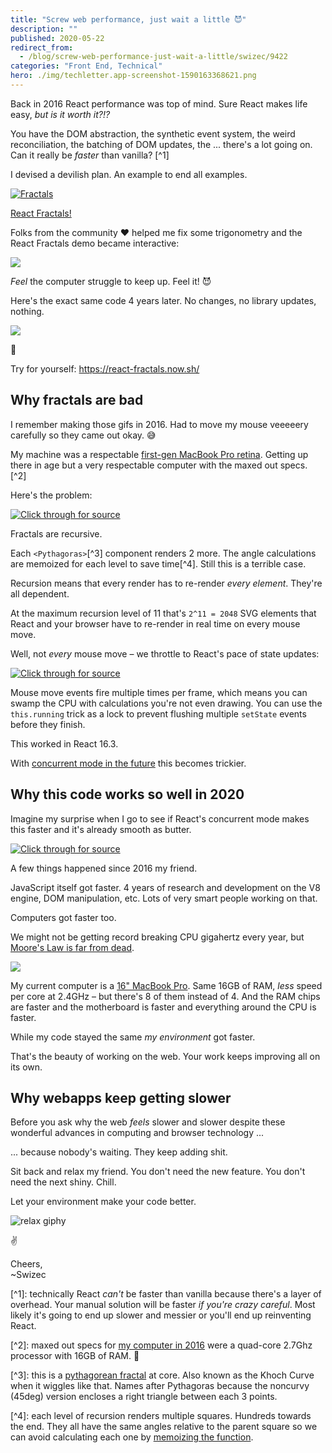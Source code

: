 ```yaml
---
title: "Screw web performance, just wait a little 😈"
description: ""
published: 2020-05-22
redirect_from:
  - /blog/screw-web-performance-just-wait-a-little/swizec/9422
categories: "Front End, Technical"
hero: ./img/techletter.app-screenshot-1590163368621.png
---
```


Back in 2016 React performance was top of mind. Sure React makes life easy, _but is it worth it?!?_

You have the DOM abstraction, the synthetic event system, the weird reconciliation, the batching of DOM updates, the ... there's a lot going on. Can it really be _faster_ than vanilla? \[^1]

I devised a devilish plan. An example to end all examples.

[![Fractals](./img/Fractals1431ad.gif)](https://swizec.com/blog/fractals-in-react/)

[React Fractals!](https://swizec.com/blog/fractals-in-react/)

Folks from the community ❤️ helped me fix some trigonometry and the React Fractals demo became interactive:

[![](./img/gifx24020d37e73.gif)](https://swizec.com/blog/dancing-tree-fractal-with-react/)

_Feel_ the computer struggle to keep up. Feel it! 😈

Here's the exact same code 4 years later. No changes, no library updates, nothing.

[![](./img/wF8l8tS.gif)]()

🤯

Try for yourself: https://react-fractals.now.sh/

## Why fractals are bad

I remember making those gifs in 2016. Had to move my mouse veeeeery carefully so they came out okay. 😅

My machine was a respectable [first-gen MacBook Pro retina](<https://en.wikipedia.org/wiki/MacBook_Pro#Third_generation_(Retina)>). Getting up there in age but a very respectable computer with the maxed out specs. \[^2]

Here's the problem:

[![Click through for source](./img/techletter.app-screenshot-1590163368621.png)](<https://carbon.now.sh/?bg=rgba(255,255,255,1)&t=seti&l=javascript&ds=true&wc=true&wa=true&pv=48px&ph=32px&ln=false&code=%2F%2F%20src%2FPythagoras.js%0A%0Aconst%20Pythagoras%20%3D%20(%7B%0A%20%20%20%20w%2C%0A%20%20%20%20x%2C%0A%20%20%20%20y%2C%0A%20%20%20%20heightFactor%2C%0A%20%20%20%20lean%2C%0A%20%20%20%20left%2C%0A%20%20%20%20right%2C%0A%20%20%20%20lvl%2C%0A%20%20%20%20maxlvl%2C%0A%7D)%20%3D%3E%20%7B%0A%20%20%20%20%2F%2F%20avoid%20infinite%20recursion%0A%20%20%20%20if%20(lvl%20%3E%3D%20maxlvl%20%7C%7C%20w%20%3C%201)%20%7B%0A%20%20%20%20%20%20%20%20return%20null%3B%0A%20%20%20%20%7D%0A%0A%20%20%20%20%2F%2F%20grab%20memoized%20calculations%20for%20each%20level%0A%20%20%20%20const%20%7B%20nextRight%2C%20nextLeft%2C%20A%2C%20B%20%7D%20%3D%20memoizedCalc(%7B%0A%20%20%20%20%20%20%20%20w%3A%20w%2C%0A%20%20%20%20%20%20%20%20heightFactor%3A%20heightFactor%2C%0A%20%20%20%20%20%20%20%20lean%3A%20lean%2C%0A%20%20%20%20%7D)%3B%0A%0A%20%20%20%20let%20rotate%20%3D%20%22%22%3B%0A%0A%20%20%20%20%2F%2F%20SVG%20rotate%20transformation%2C%20not%20GPU%20accelerated%20%3A(%0A%20%20%20%20if%20(left)%20%7B%0A%20%20%20%20%20%20%20%20rotate%20%3D%20%60rotate(%24%7B-A%7D%200%20%24%7Bw%7D)%60%3B%0A%20%20%20%20%7D%20else%20if%20(right)%20%7B%0A%20%20%20%20%20%20%20%20rotate%20%3D%20%60rotate(%24%7BB%7D%20%24%7Bw%7D%20%24%7Bw%7D)%60%3B%0A%20%20%20%20%7D%0A%0A%20%20%20%20%2F%2F%20draw%0A%20%20%20%20return%20(%0A%20%20%20%20%20%20%20%20%3Cg%20transform%3D%7B%60translate(%24%7Bx%7D%20%24%7By%7D)%20%24%7Brotate%7D%60%7D%3E%0A%20%20%20%20%20%20%20%20%20%20%20%20%7B%60%2F%2F%20draw%20current%20level%60%7D%0A%20%20%20%20%20%20%20%20%20%20%20%20%3Crect%0A%20%20%20%20%20%20%20%20%20%20%20%20%20%20%20%20width%3D%7Bw%7D%0A%20%20%20%20%20%20%20%20%20%20%20%20%20%20%20%20height%3D%7Bw%7D%0A%20%20%20%20%20%20%20%20%20%20%20%20%20%20%20%20x%3D%7B0%7D%0A%20%20%20%20%20%20%20%20%20%20%20%20%20%20%20%20y%3D%7B0%7D%0A%20%20%20%20%20%20%20%20%20%20%20%20%20%20%20%20style%3D%7B%7B%20fill%3A%20interpolateViridis(lvl%20%2F%20maxlvl)%20%7D%7D%0A%20%20%20%20%20%20%20%20%20%20%20%20%2F%3E%0A%0A%20%20%20%20%20%20%20%20%20%20%20%20%7B%60%2F%2F%20draw%20current%20level%60%7D%0A%20%20%20%20%20%20%20%20%20%20%20%20%3CPythagoras%0A%20%20%20%20%20%20%20%20%20%20%20%20%20%20%20%20w%3D%7BnextLeft%7D%0A%20%20%20%20%20%20%20%20%20%20%20%20%20%20%20%20x%3D%7B0%7D%0A%20%20%20%20%20%20%20%20%20%20%20%20%20%20%20%20y%3D%7B-nextLeft%7D%0A%20%20%20%20%20%20%20%20%20%20%20%20%20%20%20%20lvl%3D%7Blvl%20%2B%201%7D%0A%20%20%20%20%20%20%20%20%20%20%20%20%20%20%20%20maxlvl%3D%7Bmaxlvl%7D%0A%20%20%20%20%20%20%20%20%20%20%20%20%20%20%20%20heightFactor%3D%7BheightFactor%7D%0A%20%20%20%20%20%20%20%20%20%20%20%20%20%20%20%20lean%3D%7Blean%7D%0A%20%20%20%20%20%20%20%20%20%20%20%20%20%20%20%20left%0A%20%20%20%20%20%20%20%20%20%20%20%20%2F%3E%0A%0A%20%20%20%20%20%20%20%20%20%20%20%20%3CPythagoras%0A%20%20%20%20%20%20%20%20%20%20%20%20%20%20%20%20w%3D%7BnextRight%7D%0A%20%20%20%20%20%20%20%20%20%20%20%20%20%20%20%20x%3D%7Bw%20-%20nextRight%7D%0A%20%20%20%20%20%20%20%20%20%20%20%20%20%20%20%20y%3D%7B-nextRight%7D%0A%20%20%20%20%20%20%20%20%20%20%20%20%20%20%20%20lvl%3D%7Blvl%20%2B%201%7D%0A%20%20%20%20%20%20%20%20%20%20%20%20%20%20%20%20maxlvl%3D%7Bmaxlvl%7D%0A%20%20%20%20%20%20%20%20%20%20%20%20%20%20%20%20heightFactor%3D%7BheightFactor%7D%0A%20%20%20%20%20%20%20%20%20%20%20%20%20%20%20%20lean%3D%7Blean%7D%0A%20%20%20%20%20%20%20%20%20%20%20%20%20%20%20%20right%0A%20%20%20%20%20%20%20%20%20%20%20%20%2F%3E%0A%20%20%20%20%20%20%20%20%3C%2Fg%3E%0A%20%20%20%20)%3B%0A%7D%3B>)

Fractals are recursive.

Each `<Pythagoras>`\[^3] component renders 2 more. The angle calculations are memoized for each level to save time\[^4]. Still this is a terrible case.

Recursion means that every render has to re-render _every element_. They're all dependent.

At the maximum recursion level of 11 that's `2^11 = 2048` SVG elements that React and your browser have to re-render in real time on every mouse move.

Well, not _every_ mouse move – we throttle to React's pace of state updates:

[![Click through for source](./img/techletter.app-screenshot-1590163368556.png)](<https://carbon.now.sh/?bg=rgba(255,255,255,1)&t=seti&l=javascript&ds=true&wc=true&wa=true&pv=48px&ph=32px&ln=false&code=%2F%2F%20src%2FApp.js%0A%0A%2F%2F%20Throttling%20approach%20borrowed%20from%20Vue%20fork%0A%2F%2F%20https%3A%2F%2Fgithub.com%2Fyyx990803%2Fvue-fractal%2Fblob%2Fmaster%2Fsrc%2FApp.vue%0A%2F%2F%20rAF%20makes%20it%20slower%20than%20just%20throttling%20on%20React%20update%0AonMouseMove(event)%20%7B%0A%20%20%20%20if%20(this.running)%20return%3B%0A%20%20%20%20this.running%20%3D%20true%3B%0A%0A%20%20%20%20const%20%5Bx%2C%20y%5D%20%3D%20d3mouse(this.refs.svg)%2C%0A%20%20%20%20%20%20%20%20scaleFactor%20%3D%20scaleLinear()%0A%20%20%20%20%20%20%20%20%20%20%20%20.domain(%5Bthis.svg.height%2C%200%5D)%0A%20%20%20%20%20%20%20%20%20%20%20%20.range(%5B0%2C%200.8%5D)%2C%0A%20%20%20%20%20%20%20%20scaleLean%20%3D%20scaleLinear()%0A%20%20%20%20%20%20%20%20%20%20%20%20.domain(%5B0%2C%20this.svg.width%20%2F%202%2C%20this.svg.width%5D)%0A%20%20%20%20%20%20%20%20%20%20%20%20.range(%5B0.5%2C%200%2C%20-0.5%5D)%3B%0A%0A%20%20%20%20this.setState(%7B%0A%20%20%20%20%20%20%20%20heightFactor%3A%20scaleFactor(y)%2C%0A%20%20%20%20%20%20%20%20lean%3A%20scaleLean(x)%0A%20%20%20%20%7D)%3B%0A%20%20%20%20this.running%20%3D%20false%3B%0A%7D>)

Mouse move events fire multiple times per frame, which means you can swamp the CPU with calculations you're not even drawing. You can use the `this.running` trick as a lock to prevent flushing multiple `setState` events before they finish.

This worked in React 16.3.

With [concurrent mode in the future](https://reactjs.org/docs/concurrent-mode-intro.html) this becomes trickier.

## Why this code works so well in 2020

Imagine my surprise when I go to see if React's concurrent mode makes this faster and it's already smooth as butter.

[![Click through for source](/static/media/error.4c412ab4.png)](https://twitter.com/Swizec/status/1263663856779321346)

A few things happened since 2016 my friend.

JavaScript itself got faster. 4 years of research and development on the V8 engine, DOM manipulation, etc. Lots of very smart people working on that.

Computers got faster too.

We might not be getting record breaking CPU gigahertz every year, but [Moore's Law is far from dead](https://reactfordataviz.com/articles/moores-law/).

[![](./img/W3OVpFL.gif)](https://reactfordataviz.com/articles/moores-law/)

My current computer is a [16" MacBook Pro](<https://en.wikipedia.org/wiki/MacBook_Pro#Fifth_generation_(Magic_Keyboard)>). Same 16GB of RAM, _less_ speed per core at 2.4GHz – but there's 8 of them instead of 4. And the RAM chips are faster and the motherboard is faster and everything around the CPU is faster.

While my code stayed the same _my environment_ got faster.

That's the beauty of working on the web. Your work keeps improving all on its own.

## Why webapps keep getting slower

Before you ask why the web _feels_ slower and slower despite these wonderful advances in computing and browser technology ...

... because nobody's waiting. They keep adding shit.

Sit back and relax my friend. You don't need the new feature. You don't need the next shiny. Chill.

Let your environment make your code better.

![relax giphy](./img/media-9u1J84ZtCSl9K-giphy.gif)

✌️

Cheers,<br/>
~Swizec

\[^1]: technically React _can't_ be faster than vanilla because there's a layer of overhead. Your manual solution will be faster _if you're crazy careful_. Most likely it's going to end up slower and messier or you'll end up reinventing React.

\[^2]: maxed out specs for [my computer in 2016](https://everymac.com/systems/apple/macbook_pro/specs/macbook-pro-core-i7-2.7-15-mid-2012-retina-display-specs.html) were a quad-core 2.7Ghz processor with 16GB of RAM. 🤘

\[^3]: this is a [pythagorean fractal](<https://en.wikipedia.org/wiki/Pythagoras_tree_(fractal)>) at core. Also known as the Khoch Curve when it wiggles like that. Names after Pythagoras because the noncurvy (45deg) version encloses a right triangle between each 3 points.

\[^4]: each level of recursion renders multiple squares. Hundreds towards the end. They all have the same angles relative to the parent square so we can avoid calculating each one by [memoizing the function](https://github.com/Swizec/react-fractals/blob/master/src/Pythagoras.js#L8).
